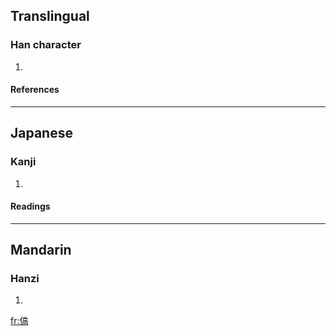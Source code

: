 ==Translingual==
===Han character===
{{Han char|rad=人|as=10|sn=12|four=|canj=人卜口月 (OYRB)}}
# {{defn|Han}}
====References====
{{Han ref|kx=0113.080|dkj=00954|hdz=10204.090|uh=5090|ud=20624}}
----
==Japanese==
===Kanji===
{{ja-kanji|grade=|rs=人10}}
# {{defn|Japanese}}
====Readings====
{{ja-readings|on=[[こう]] (kō), [[ごう]] (gō)|kun=}}
----
==Mandarin==
===Hanzi===
{{cmn-hanzi|pin=[[hào]] ([[hao4]])|wg=hao<sup>4</sup>}}
# {{defn|Mandarin}}

[[fr:傐]]